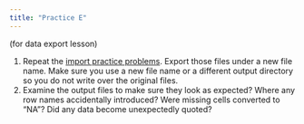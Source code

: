 ```yaml
---
title: "Practice E"
---
```


(for data export lesson)

1. Repeat the [import practice problems](../pratice/practie-D.qmd). Export those files under a new file name. Make sure you use a new file name or a different output directory so you do not write over the original files. 
1. Examine the output files to make sure they look as expected? Where any row names accidentally introduced? Were missing cells converted to "NA"? Did any data become unexpectedly quoted? 


